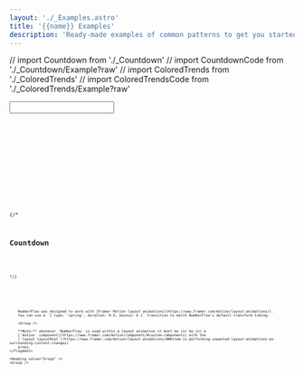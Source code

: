 ```yaml
---
layout: './_Examples.astro'
title: '{{name}} Examples'
description: 'Ready-made examples of common patterns to get you started with NumberFlow.'
---
```

// import Countdown from './_Countdown'
// import CountdownCode from './_Countdown/Example?raw'
// import ColoredTrends from './_ColoredTrends'
// import ColoredTrendsCode from './_ColoredTrends/Example?raw'

<Heading class="sr-only" value="Input" />

<Input client:visible rootClassName="!mt-0">
<Code code={InputCode} lang="tsx" />
</Input>

<Heading value="Activity" />

<Activity client:visible>
<Code code={ActivityCode} lang="tsx" />
</Activity>

<Heading value="Slider" />

<Slider client:visible>
<Code code={SliderCode} lang="tsx" />
</Slider>

{/*
## Countdown

<Countdown client:visible>
<Code code={CountdownCode} lang="tsx" />
</Countdown>
*/}


<Match>
    <Fragment slot="react">
        <Heading value="Framer Motion" />

        NumberFlow was designed to work with [Framer Motion layout animations](https://www.framer.com/motion/layout-animations/).
        You can use a `{ type: 'spring', duration: 0.9, bounce: 0 }` transition to match NumberFlow's default transform timing:

        <Group />

        **Note:** whenever `NumberFlow` is used within a layout animation it must be (or be in) a
        [`motion` component](https://www.framer.com/motion/component/#custom-components) with the
        [`layout layoutRoot`](https://www.framer.com/motion/layout-animations/###item-is-performing-unwanted-layout-animations-as-surrounding-content-changes)
        props.
    </Fragment>

    <Heading value="Group" />
    <Group />
</Match>
